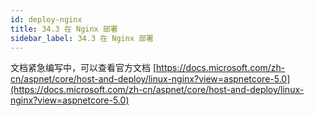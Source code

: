 ```yaml
---
id: deploy-nginx
title: 34.3 在 Nginx 部署
sidebar_label: 34.3 在 Nginx 部署
---
```



文档紧急编写中，可以查看官方文档 [https://docs.microsoft.com/zh-cn/aspnet/core/host-and-deploy/linux-nginx?view=aspnetcore-5.0](https://docs.microsoft.com/zh-cn/aspnet/core/host-and-deploy/linux-nginx?view=aspnetcore-5.0)
